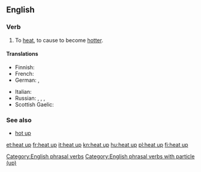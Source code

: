 ==English==

===Verb===
{{en-verb|head=[[heat]] [[up]]|heats up|heating up|heated up|heated up}}

# To [[heat]], to cause to become [[hotter]].

====Translations====
{{trans-top|cause to become hotter}}
* Finnish: {{t+|fi|lämmittää}}
* French: {{t+|fr|chauffer}}
* German: {{t+|de|erhitzen}}, {{t|de|aufheizen}}
{{trans-mid}}
* Italian: {{t|it|scaldare}}
* Russian: {{t+|ru|разогревать|impf|tr=razogrevátʹ|sc=Cyrl}}, {{t+|ru|разогреть|pf|tr=razogrétʹ|sc=Cyrl}}, {{t+|ru|подогревать|impf|tr=podogrevátʹ|sc=Cyrl}}, {{t+|ru|подогреть|pf|tr=podogrétʹ|sc=Cyrl}}
* Scottish Gaelic: {{t|gd|teasaich}}
{{trans-bottom}}

===See also===
* [[hot up]]

[[Category:English phrasal verbs]]
[[Category:English phrasal verbs with particle (up)]]

[[et:heat up]]
[[fr:heat up]]
[[it:heat up]]
[[kn:heat up]]
[[hu:heat up]]
[[pl:heat up]]
[[fi:heat up]]